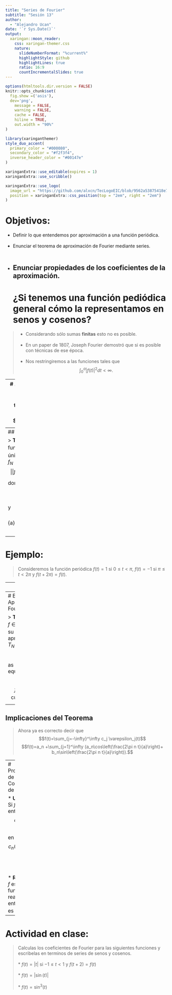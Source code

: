 ```yaml
---
title: "Series de Fourier"
subtitle: "Sesión 13"
author: 
  - "Alejandro Ucan"
date: '`r Sys.Date()`'
output:
  xaringan::moon_reader:
    css: xaringan-themer.css
    nature:
      slideNumberFormat: "%current%"
      highlightStyle: github
      highlightLines: true
      ratio: 16:9
      countIncrementalSlides: true
---
```


```r
options(htmltools.dir.version = FALSE)
knitr::opts_chunk$set(
  fig.show =('asis'),
  dev='png',
	message = FALSE,
	warning = FALSE,
	cache = FALSE,
	hiline = TRUE,
	out.width = "90%"
)
```

```r
library(xaringanthemer)
style_duo_accent(
  primary_color = "#000080",
  secondary_color = "#f2f3f4",
  inverse_header_color = "#00147e"
)
```

```r
xaringanExtra::use_editable(expires = 1)
xaringanExtra::use_scribble()
```

```r
xaringanExtra::use_logo(
  image_url = "https://github.com/alxcn/TecLogoEIC/blob/9562a53875418e749a296c85808a19c85fc4be74/IngenieriaCiencias_Horizontal_RGB.png",
  position = xaringanExtra::css_position(top = "2em", right = "2em")
)
```
# Objetivos:

 * Definir lo que entendemos por aproximación a una función periódica. <br/><br/>
 * Enunciar el teorema de aproximación de Fourier mediante series. <br/><br/>
 * Enunciar propiedades de los coeficientes de la aproximación.
---
# ¿Si tenemos una función pediódica general cómo la representamos en senos y cosenos? 

> * Considerando sólo sumas __finitas__ esto no es posible. <br/><br/>
  * En un paper de 1807, Joseph Fourier demostró que si es posible con técnicas de ese época. <br/><br/>
  * Nos restringiremos a las funciones tales que $$\int_0^a |f(t)|^2dt<\infty.$$
  
---
# Aproximación en el Espacio $L_p^2(0,a)$
> Queremos encontrar un polinomio trigonométrico $p(t)$ tal que minimice $$ ||f-p||_2=\sqrt{(f,p)}.$$

<br/><br/>

Esquematicamente tenemos el siguiente dibujo:

---
## La mejor aproximación:

> __Teorema:__ Para cualquier función $f\in L_p^2(0,a),$ existe un único polinomio trigonométrico $f_N\in T_N$ tal que $$||f-f_N||_2=\min_{p\in T_N}||f-p||_2$$ donde el polinomio $$f_N=\sum_{j=-N}^N c_j\varepsilon_j(t)$$ y $$c_j=\frac{1}{a}\int_0^af(t)\exp\left(\frac{2\pi n i t}{a}\right)dt.$$

---
# Ejemplo:

> Consideremos la función periódica $f(t)=1$ si $0\leq t<\pi,$ $f(t)=-1$ si $\pi\leq t < 2\pi$ y $f(t+2\pi)=f(t).$

---
# Ejemplo:

<iframe src="https://www.wolframcloud.com/obj/alejandroucan-puc/Published/SerieFourierEjemploClase.nb?_embed=iframe" width="1200" height="450"></iframe>

---
# El teorema de Aproximación de Fourier

> __Teorema:__ Para $f\in L_p^2(0,a)$ y $f_N$ su mejor aproximación en $T_N$ tenemos que $$f_N\to f$$ as $n\to \infty$ o equivalentemente $$\int_0^a |f(t)-f_N(t)|^2dt =0 \mbox{ cuando } n\to \infty.$$


---
## Implicaciones del Teorema

> Ahora ya es correcto decir que $$f(t)=\sum_{j=-\infty}^\infty c_j \varepsilon_j(t)$$ $$f(t)=a_n +\sum_{j=1}^\infty (a_n\cos\left(\frac{2\pi n t}{a}\right)+ b_n\sin\left(\frac{2\pi n t}{a}\right)).$$

---
# Propiedades de los Coeficientes de Fourier:

* __Unicidad:__ Si $f=g$ entonces $$c_n(f)=c_n(g)$$ en particular $$c_n(f)=0\Rightarrow f=0.$$

<br/><br/>
* __Reales:__ Si $f$ es una función realvaluada, entonces $c_n$ es real. 

---
# Actividad en clase:

> Calculas los coeficientes de Fourier para las siguientes funciones y escribelas en terminos de series de senos y cosenos. <br/><br/>
  * $f(t)=|t|$ si $-1\leq t <1$ y $f(t+2)=f(t)$ <br/><br/>
  * $f(t)=|\sin(t)|$ <br/><br/>
  * $f(t)=\sin^3(t)$

